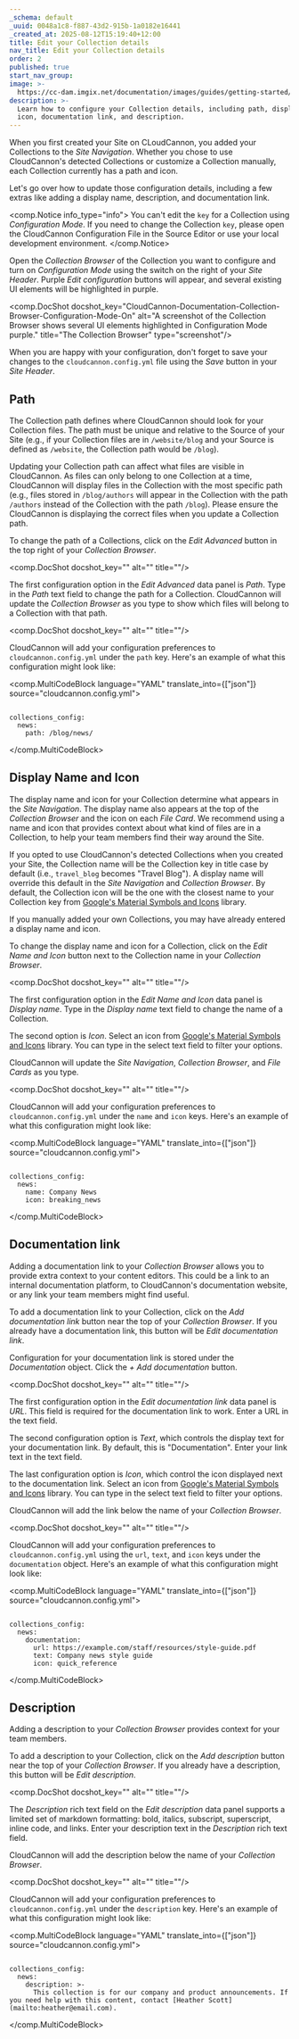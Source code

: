 ```yaml
---
_schema: default
_uuid: 0048a1c8-f887-43d2-915b-1a0182e16441
_created_at: 2025-08-12T15:19:40+12:00
title: Edit your Collection details
nav_title: Edit your Collection details
order: 2
published: true
start_nav_group:
image: >-
  https://cc-dam.imgix.net/documentation/images/guides/getting-started/guide-thumbnails/CloudCannon-Getting-Started-Thumbnail-Universal.png
description: >-
  Learn how to configure your Collection details, including path, display name,
  icon, documentation link, and description.
---
```

When you first created your Site on CLoudCannon, you added your Collections to the *Site Navigation*. Whether you chose to use CloudCannon's detected Collections or customize a Collection manually, each Collection currently has a path and icon.

Let's go over how to update those configuration details, including a few extras like adding a display name, description, and documentation link.

<comp.Notice info_type="info">
  You can't edit the `key` for a Collection using *Configuration Mode*. If you need to change the Collection `key`, please open the CloudCannon Configuration File in the Source Editor or use your local development environment.
</comp.Notice>

Open the *Collection Browser* of the Collection you want to configure and turn on *Configuration Mode* using the switch on the right of your *Site Header*. Purple *Edit configuration* buttons will appear, and several existing UI elements will be highlighted in purple.

<comp.DocShot docshot_key="CloudCannon-Documentation-Collection-Browser-Configuration-Mode-On" alt="A screenshot of the Collection Browser shows several UI elements highlighted in Configuration Mode purple." title="The Collection Browser" type="screenshot"/>

When you are happy with your configuration, don't forget to save your changes to the `cloudcannon.config.yml` file using the *Save* button in your *Site Header*.

## Path

The Collection path defines where CloudCannon should look for your Collection files. The path must be unique and relative to the Source of your Site (e.g., if your Collection files are in `/website/blog` and your Source is defined as `/website`, the Collection path would be `/blog`).

Updating your Collection path can affect what files are visible in CloudCannon. As files can only belong to one Collection at a time, CloudCannon will display files in the Collection with the most specific path (e.g., files stored in `/blog/authors` will appear in the Collection with the path `/authors` instead of the Collection with the path `/blog`). Please ensure the CloudCannon is displaying the correct files when you update a Collection path.

To change the path of a Collections, click on the *Edit Advanced* button in the top right of your *Collection Browser*.

<comp.DocShot docshot_key="" alt="" title=""/>

The first configuration option in the *Edit Advanced* data panel is *Path*. Type in the *Path* text field to change the path for a Collection. CloudCannon will update the *Collection Browser* as you type to show which files will belong to a Collection with that path.

<comp.DocShot docshot_key="" alt="" title=""/>

CloudCannon will add your configuration preferences to `cloudcannon.config.yml` under the `path` key. Here's an example of what this configuration might look like:

<comp.MultiCodeBlock language="YAML" translate_into={["json"]} source="cloudcannon.config.yml">
``````````

collections_config:
  news:
    path: /blog/news/

``````````
</comp.MultiCodeBlock>

## Display Name and Icon

The display name and icon for your Collection determine what appears in the *Site Navigation*. The display name also appears at the top of the *Collection Browser* and the icon on each *File Card*. We recommend using a name and icon that provides context about what kind of files are in a Collection, to help your team members find their way around the Site.

If you opted to use CloudCannon's detected Collections when you created your Site, the Collection name will be the Collection key in title case by default (i.e., `travel_blog` becomes "Travel Blog"). A display name will override this default in the *Site Navigation* and *Collection Browser*. By default, the Collection icon will be the one with the closest name to your Collection key from [Google's Material Symbols and Icons](https://fonts.google.com/icons?icon.set=Material+Symbols&amp;icon.style=Rounded) library.

If you manually added your own Collections, you may have already entered a display name and icon.

To change the display name and icon for a Collection, click on the *Edit Name and Icon* button next to the Collection name in your *Collection Browser*.

<comp.DocShot docshot_key="" alt="" title=""/>

The first configuration option in the *Edit Name and Icon* data panel is *Display name*. Type in the *Display name* text field to change the name of a Collection.

The second option is *Icon*. Select an icon from [Google's Material Symbols and Icons](https://fonts.google.com/icons?icon.set=Material+Symbols&amp;icon.style=Rounded) library. You can type in the select text field to filter your options.

CloudCannon will update the *Site Navigation*, *Collection Browser*, and *File Cards* as you type.

<comp.DocShot docshot_key="" alt="" title=""/>

CloudCannon will add your configuration preferences to `cloudcannon.config.yml` under the `name` and `icon` keys. Here's an example of what this configuration might look like:

<comp.MultiCodeBlock language="YAML" translate_into={["json"]} source="cloudcannon.config.yml">
``````````

collections_config:
  news:
    name: Company News
    icon: breaking_news

``````````
</comp.MultiCodeBlock>

## Documentation link

Adding a documentation link to your *Collection Browser* allows you to provide extra context to your content editors. This could be a link to an internal documentation platform, to CloudCannon's documentation website, or any link your team members might find useful.

To add a documentation link to your Collection, click on the *Add documentation link* button near the top of your *Collection Browser*. If you already have a documentation link, this button will be *Edit documentation link*.

Configuration for your documentation link is stored under the *Documentation* object. Click the *\+ Add documentation* button.

<comp.DocShot docshot_key="" alt="" title=""/>

The first configuration option in the *Edit documentation link* data panel is *URL*. This field is required for the documentation link to work. Enter a URL in the text field.

The second configuration option is *Text*, which controls the display text for your documentation link. By default, this is "Documentation". Enter your link text in the text field.

The last configuration option is *Icon*, which control the icon displayed next to the documentation link. Select an icon from [Google's Material Symbols and Icons](https://fonts.google.com/icons?icon.set=Material+Symbols&amp;icon.style=Rounded) library. You can type in the select text field to filter your options.

CloudCannon will add the link below the name of your *Collection Browser*.

<comp.DocShot docshot_key="" alt="" title=""/>

CloudCannon will add your configuration preferences to `cloudcannon.config.yml` using the `url`, `text`, and `icon` keys under the `documentation` object. Here's an example of what this configuration might look like:

<comp.MultiCodeBlock language="YAML" translate_into={["json"]} source="cloudcannon.config.yml">
``````````

collections_config:
  news:
    documentation:
      url: https://example.com/staff/resources/style-guide.pdf
      text: Company news style guide
      icon: quick_reference

``````````
</comp.MultiCodeBlock>

## Description

Adding a description to your *Collection Browser* provides context for your team members.

To add a description to your Collection, click on the *Add description* button near the top of your *Collection Browser*. If you already have a description, this button will be *Edit description*.

<comp.DocShot docshot_key="" alt="" title=""/>

The *Description* rich text field on the *Edit description* data panel supports a limited set of markdown formatting: bold, italics, subscript, superscript, inline code, and links. Enter your description text in the *Description* rich text field.

CloudCannon will add the description below the name of your *Collection Browser*.

<comp.DocShot docshot_key="" alt="" title=""/>

CloudCannon will add your configuration preferences to `cloudcannon.config.yml` under the `description` key. Here's an example of what this configuration might look like:

<comp.MultiCodeBlock language="YAML" translate_into={["json"]} source="cloudcannon.config.yml">
``````````

collections_config:
  news:
    description: >-
      This collection is for our company and product announcements. If you need help with this content, contact [Heather Scott](mailto:heather@email.com).

``````````
</comp.MultiCodeBlock>